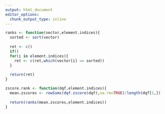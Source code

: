 ```yaml
---
output: html_document
editor_options: 
  chunk_output_type: inline
---
```


```r
ranks <- function(vector,element.indices){
  sorted <- sort(vector)
  
  ret <- c()
  if()
  for(i in element.indices){
    ret <- c(ret,which(vector[i] == sorted))
  }
  
  return(ret)
}
```

```r
zscore.rank <- function(dqf,element.indices){
  mean.zscores <- rowSums(dqf.zscore(dqf),na.rm=TRUE)/length(dqf[1,])
  
  return(ranks(mean.zscores,element.indices))
}
```
